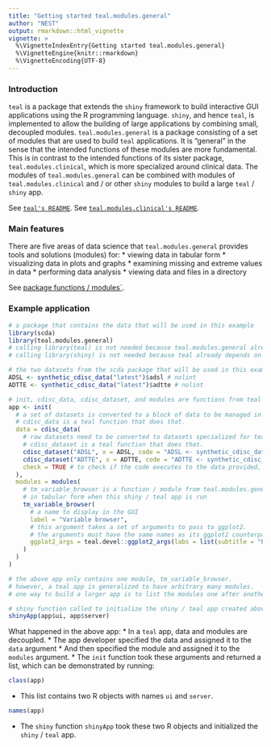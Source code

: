 ```yaml
---
title: "Getting started teal.modules.general"
author: "NEST"
output: rmarkdown::html_vignette
vignette: >
  %\VignetteIndexEntry{Getting started teal.modules.general}
  %\VignetteEngine{knitr::rmarkdown}
  %\VignetteEncoding{UTF-8}
---
```


### Introduction

`teal` is a package that extends the `shiny` framework to build interactive GUI applications using the R programming
language. `shiny`, and hence `teal`, is implemented to allow the building of large applications by combining small,
decoupled modules. `teal.modules.general` is a package consisting of a set of modules that are used to build `teal`
applications. It is "general" in the sense that the intended functions of these modules are more fundamental. This is
in contrast to the intended functions of its sister package, `teal.modules.clinical`, which is more specialized around
clinical data. The modules of `teal.modules.general` can be combined with modules of `teal.modules.clinical` and / or
other `shiny` modules to build a large `teal` / `shiny` app.

See [`teal's README`](https://insightsengineering.github.io/teal/index.html).
See [`teal.modules.clinical's README`](https://insightsengineering.github.io/teal.modules.clinical/index.html).

### Main features

There are five areas of data science that `teal.modules.general` provides tools and solutions (modules) for:
* viewing data in tabular form
* visualizing data in plots and graphs
* examining missing and extreme values in data
* performing data analysis
* viewing data and files in a directory

See [package functions / modules`](https://insightsengineering.github.io/teal.modules.general/reference/index.html).

### Example application

```r
# a package that contains the data that will be used in this example
library(scda)
library(teal.modules.general)
# calling library(teal) is not needed because teal.modules.general already depends on it
# calling library(shiny) is not needed because teal already depends on it

# the two datasets from the scda package that will be used in this example
ADSL <- synthetic_cdisc_data("latest")$adsl # nolint
ADTTE <- synthetic_cdisc_data("latest")$adtte # nolint

# init, cdisc_data, cdisc_dataset, and modules are functions from teal
app <- init(
  # a set of datasets is converted to a block of data to be managed in one place.
  # cdisc_data is a teal function that does that.
  data = cdisc_data(
    # raw datasets need to be converted to datasets specialized for teal.
    # cdisc_dataset is a teal function that does that.
    cdisc_dataset("ADSL", x = ADSL, code = "ADSL <- synthetic_cdisc_data(\"latest\")$adsl"),
    cdisc_dataset("ADTTE", x = ADTTE, code = "ADTTE <- synthetic_cdisc_data(\"latest\")$adtte"),
    check = TRUE # to check if the code executes to the data provided, x, i.e. ADSL and ADTTE
  ),
  modules = modules(
    # tm_variable_browser is a function / module from teal.modules.general that will display the two scda datasets
    # in tabular form when this shiny / teal app is run
    tm_variable_browser(
      # a name to display in the GUI
      label = "Variable browser",
      # this argument takes a set of arguments to pass to ggplot2.
      # the arguments must have the same names as its ggplot2 counterpart, e.g. `subtitle`
      ggplot2_args = teal.devel::ggplot2_args(labs = list(subtitle = "Plot generated by Variable Browser Module")),
    )
  )
)

# the above app only contains one module, tm_variable_browser.
# however, a teal app is generalized to have arbitrary many modules.
# one way to build a larger app is to list the modules one after another inside of the `modules` function.

# shiny function called to initialize the shiny / teal app created above
shinyApp(app$ui, app$server)
```

What happened in the above app:
* In a `teal` app, data and modules are decoupled. 
* The app developer specified the data and assigned it to the `data` argument 
* And then specified the module and assigned it to the `modules` argument.
* The `init` function took these arguments and returned a list, which can be demonstrated by running:
```r
class(app)
```
* This list contains two R objects with names `ui` and `server`.
```r
names(app)
```
* The `shiny` function `shinyApp` took these two R objects and initialized the `shiny` / `teal` app.
